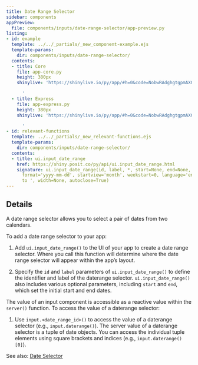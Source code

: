 ```yaml
---
title: Date Range Selector
sidebar: components
appPreview:
  file: components/inputs/date-range-selector/app-preview.py
listing:
- id: example
  template: ../../_partials/_new_component-example.ejs
  template-params:
    dir: components/inputs/date-range-selector/
  contents:
  - title: Core
    file: app-core.py
    height: 380px
    shinylive: 'https://shinylive.io/py/app/#h=0&code=NobwRAdghgtgpmAXGKAHVA6VBPMAaMAYwHsIAXOcpMAMwCdiYACAEygrIEt4nvVi6ZVuzgAdCOPqMmAZwAWnCNl4x+gpgEF0eJnUos4dHQFdO48WlQB9U0wC8TU1igBzOFZoAbUywAU4pkDHTgxFVGMyKzYKKzooCDd-MGjDeLdRfCYMjJ0ZMihBOwyAJgAGMoBaUoBGKuqMgEoMKBYWK0JPKBkZJNQyCoBWJhgADwqoCOImChH+wkoKOka8AKCnYgjwyJmyJIA3KG8xMAaViCCLphAMjq6ZDMQssD25CurS0qYAK2M8zhpsBUSOQFkCFoYmIdOC4IBVOBQYDIwSC6ExUGMBhkAL7iJotNq3bpJGCAiZkKY7ZGLRrmCQQAw0WSGPaGXxhCI6DZkLa5ODdTikBqIVaBAACXK2IqYor09MMGB2UoZTAOR18QqlFz0ZGMdHONAyIHZZAwKTiCTg6uApQAuljplMjRAtqaRObEg1gNU7dk6RZ0PZNOhfJYbJxeXQWXQGmAsTagA

      '
  - title: Express
    file: app-express.py
    height: 380px
    shinylive: 'https://shinylive.io/py/app/#h=0&code=NobwRAdghgtgpmAXGKAHVA6VBPMAaMAYwHsIAXOcpMAMwCdiYACAEygrIEt4nvVi6ZVuzgAdCOPqMmAZwAWnCNl4x+gpgEF0eJnUos4dHQFdO48WlQB9U0wC8TU1igBzOFZoAbUywAU4pkDHTgxFVGMyKzYKKzooCDd-MGjDeLdRfCYMjJ0ZMihBOwyAJgAGMoBaUoBGKuqMgEoMKBYWK0JPKBkZJNQyCoBWJhgADwqoCOImChH+wkoKOka8AKCnYgjwyJmyJIA3KG8xMAaViCCLphAMjq6ZDMQssD25CurS0qYAK2M8zhpsBUSOQFkCFoYmIdOC4IBVOBQYDIwSC6ExUGMBhkAL7iJotNq3bpJGCAiZkKY7ZGLRrmCQQAw0WSGPaGXxhCI6DZkLa5ODdTikBqIVaBAACXK2IqYor09MMGB2UoZTAOR18QqlFz0ZGMdHONAyIHZZAwKTiCTg6uApQAuljplMjRAtqaRObEg1gNU7dk6RZ0PZNOhfJYbJxeXQWXQGmAsTagA

      '
- id: relevant-functions
  template: ../../_partials/_new_relevant-functions.ejs
  template-params:
    dir: components/inputs/date-range-selector/
  contents:
  - title: ui.input_date_range
    href: https://shiny.posit.co/py/api/ui.input_date_range.html
    signature: ui.input_date_range(id, label, *, start=None, end=None, min=None, max=None,
      format='yyyy-mm-dd', startview='month', weekstart=0, language='en', separator='
      to ', width=None, autoclose=True)
---
```



:::{#example}
:::

:::{#relevant-functions}
:::

## Details

A date range selector allows you to select a pair of dates from two calendars. 

To add a date range selector to your app:

  1. Add `ui.input_date_range()` to the UI of your app to create a date range selector. Where you call this function will determine where the date range selector will appear within the app's layout. 

  2. Specify the `id` and `label` parameters of `ui.input_date_range()` to define the identifier and label of the daterange selector. `ui.input_date_range()` also includes various optional parameters, including `start` and `end`, which set the initial start and end dates.

The value of an input component is accessible as a reactive value within the `server()` function. To access the value of a daterange selector:

  1. Use `input.<date_range_id>()` to access the value of a daterange selector (e.g., `input.daterange()`). The server value of a daterange selector is a tuple of date objects. You can access the individual tuple elements using square brackets and indices (e.g., `input.daterange()[0]`).


See also: [Date Selector](date-selector.qmd)
